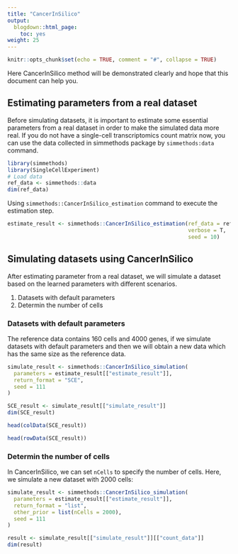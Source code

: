 ```yaml
---
title: "CancerInSilico"
output:
  blogdown::html_page:
    toc: yes
weight: 25
---
```


<!-- github markdown built using 
rmarkdown::render("vignettes/CancerInSilico.Rmd", output_format = rmarkdown::github_document())
-->

```r
knitr::opts_chunk$set(echo = TRUE, comment = "#", collapse = TRUE)
```
Here CancerInSilico method will be demonstrated clearly and hope that this document can help you.

## Estimating parameters from a real dataset

Before simulating datasets, it is important to estimate some essential parameters from a real dataset in order to make the simulated data more real. If you do not have a single-cell transcriptomics count matrix now, you can use the data collected in simmethods package by `simmethods:data` command.

```r
library(simmethods)
library(SingleCellExperiment)
# Load data
ref_data <- simmethods::data
dim(ref_data)
```

Using `simmethods::CancerInSilico_estimation` command to execute the estimation step.

```r
estimate_result <- simmethods::CancerInSilico_estimation(ref_data = ref_data,
                                                         verbose = T,
                                                         seed = 10)
```

## Simulating datasets using CancerInSilico

After estimating parameter from a real dataset, we will simulate a dataset based on the learned parameters with different scenarios.

1. Datasets with default parameters
2. Determin the number of cells

### Datasets with default parameters

The reference data contains 160 cells and 4000 genes, if we simulate datasets with default parameters and then we will obtain a new data which has the same size as the reference data.

```r
simulate_result <- simmethods::CancerInSilico_simulation(
  parameters = estimate_result[["estimate_result"]],
  return_format = "SCE",
  seed = 111
)
```

```r
SCE_result <- simulate_result[["simulate_result"]]
dim(SCE_result)
```

```r
head(colData(SCE_result))
```

```r
head(rowData(SCE_result))
```


### Determin the number of cells

In CancerInSilico, we can set `nCells` to specify the number of cells.
Here, we simulate a new dataset with 2000 cells:
```r
simulate_result <- simmethods::CancerInSilico_simulation(
  parameters = estimate_result[["estimate_result"]],
  return_format = "list",
  other_prior = list(nCells = 2000),
  seed = 111
)
```

```r
result <- simulate_result[["simulate_result"]][["count_data"]]
dim(result)
```
